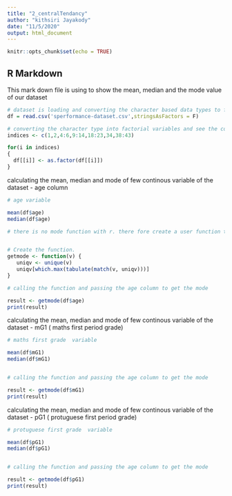 ---
title: "2_centralTendancy"
author: "kithsiri Jayakody"
date: "11/5/2020"
output: html_document
---

```{r setup, include=FALSE}
knitr::opts_chunk$set(echo = TRUE)
```

## R Markdown

This mark down file is using to show the mean, median and the mode value of our dataset

```{r}
# dataset is loading and converting the character based data types to factors
df = read.csv('sperformance-dataset.csv',stringsAsFactors = F)

# converting the character type into factorial variables and see the conversion
indices <- c(1,2,4:6,9:14,18:23,34,38:43)

for(i in indices)
{
  df[[i]] <- as.factor(df[[i]])
}
```

calculating the mean, median and mode of few continous variable of the dataset - age column
```{r}
# age variable

mean(df$age)
median(df$age)

# there is no mode function with r. there fore create a user function to calculate mode of a data # set in R. This function takes the vector as input and gives the mode value as output.


# Create the function.
getmode <- function(v) {
   uniqv <- unique(v)
   uniqv[which.max(tabulate(match(v, uniqv)))]
}

# calling the function and passing the age column to get the mode

result <- getmode(df$age)
print(result)
```

calculating the mean, median and mode of few continous variable of the dataset - mG1 ( maths first
period grade)
```{r}

# maths first grade  variable

mean(df$mG1)
median(df$mG1)


# calling the function and passing the age column to get the mode

result <- getmode(df$mG1)
print(result)
```
calculating the mean, median and mode of few continous variable of the dataset - pG1 ( protuguese first
period grade)

```{r}

# protuguese first grade  variable

mean(df$pG1)
median(df$pG1)


# calling the function and passing the age column to get the mode

result <- getmode(df$pG1)
print(result)

```



